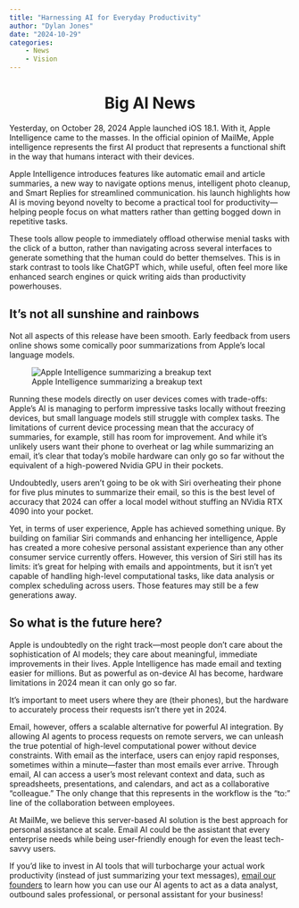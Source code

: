 ```yaml
---
title: "Harnessing AI for Everyday Productivity"
author: "Dylan Jones"
date: "2024-10-29"
categories:
    - News
    - Vision
---
```


<center> <h1> Big AI News </h1> </center>

Yesterday, on October 28, 2024 Apple launched iOS 18.1. With it, Apple Intelligence came to the masses. In the official opinion of MailMe, Apple intelligence represents the first AI product that represents a functional shift in the way that humans interact with their devices.

Apple Intelligence introduces features like automatic email and article summaries, a new way to navigate options menus, intelligent photo cleanup, and Smart Replies for streamlined communication. his launch highlights how AI is moving beyond novelty to become a practical tool for productivity—helping people focus on what matters rather than getting bogged down in repetitive tasks.

These tools allow people to immediately offload otherwise menial tasks with the click of a button, rather than navigating across several interfaces to generate something that the human could do better themselves. This is in stark contrast to tools like ChatGPT which, while useful, often feel more like enhanced search engines or quick writing aids than productivity powerhouses.

## It's not all sunshine and rainbows

Not all aspects of this release have been smooth. Early feedback from users online shows some comically poor summarizations from Apple’s local language models.

![Apple Intelligence summarizing a breakup text](/posts/AppleLaunchBlog/AIbreakup.jpg)

Running these models directly on user devices comes with trade-offs: Apple’s AI is managing to perform impressive tasks locally without freezing devices, but small language models still struggle with complex tasks. The limitations of current device processing mean that the accuracy of summaries, for example, still has room for improvement. And while it’s unlikely users want their phone to overheat or lag while summarizing an email, it’s clear that today’s mobile hardware can only go so far without the equivalent of a high-powered Nvidia GPU in their pockets.

Undoubtedly, users aren't going to be ok with Siri overheating their phone for five plus minutes to summarize their email, so this is the best level of accuracy that 2024 can offer a local model without stuffing an NVidia RTX 4090 into your pocket.

Yet, in terms of user experience, Apple has achieved something unique. By building on familiar Siri commands and enhancing her intelligence, Apple has created a more cohesive personal assistant experience than any other consumer service currently offers. However, this version of Siri still has its limits: it’s great for helping with emails and appointments, but it isn’t yet capable of handling high-level computational tasks, like data analysis or complex scheduling across users. Those features may still be a few generations away.

## So what is the future here?

Apple is undoubtedly on the right track—most people don’t care about the sophistication of AI models; they care about meaningful, immediate improvements in their lives. Apple Intelligence has made email and texting easier for millions. But as powerful as on-device AI has become, hardware limitations in 2024 mean it can only go so far.

It's important to meet users where they are (their phones), but the hardware to accurately process their requests isn't there yet in 2024. 

Email, however, offers a scalable alternative for powerful AI integration. By allowing AI agents to process requests on remote servers, we can unleash the true potential of high-level computational power without device constraints. With email as the interface, users can enjoy rapid responses, sometimes within a minute—faster than most emails ever arrive. Through email, AI can access a user’s most relevant context and data, such as spreadsheets, presentations, and calendars, and act as a collaborative “colleague.” The only change that this represents in the workflow is the "to:" line of the collaboration between employees. 

At MailMe, we believe this server-based AI solution is the best approach for personal assistance at scale. Email AI could be the assistant that every enterprise needs while being user-friendly enough for even the least tech-savvy users.

If you'd like to invest in AI tools that will turbocharge your actual work productivity (instead of just summarizing your text messages), [email our founders](founders@getmailme.com ) to learn how you can use our AI agents to act as a data analyst, outbound sales professional, or personal assistant for your business!